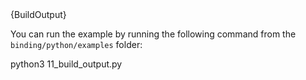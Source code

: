 
<CodeBlock className="language-python">
  {BuildOutput}
</CodeBlock>

You can run the example by running the following command from the `binding/python/examples` folder:

<CodeBlock className="language-bash">
    python3 11_build_output.py
</CodeBlock>
